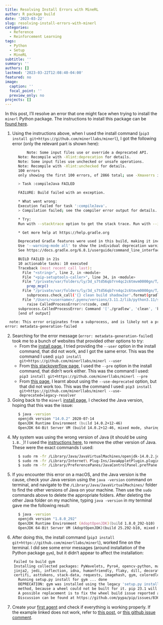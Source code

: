 ```yaml
---
title: Resolving Install Errors with MineRL
author: R package build
date: '2023-03-22'
slug: resolving-install-errors-with-minerl
categories:
  - Reference
  - Reinforcement Learning
tags:
  - Python
  - Setup
  - MineRL
subtitle: ''
summary: ''
authors: []
lastmod: '2023-03-22T12:08:40-04:00'
featured: no
image:
  caption: ''
  focal_point: ''
  preview_only: no
projects: []
---
```


In this post, I'll resolve an error that one might face when trying to install the `minerl` Python package. The instructions to install this package can be [found here](https://minerl.readthedocs.io/en/latest/tutorials/index.html).

1. Using the instructions above, when I used the install command (`pip3 install git+https://github.com/minerllabs/minerl`), I got the following error (only the relevant part is shown here):
```zsh
          Note: Some input files use or override a deprecated API.
      Note: Recompile with -Xlint:deprecation for details.
      Note: Some input files use unchecked or unsafe operations.
      Note: Recompile with -Xlint:unchecked for details.
      100 errors
      only showing the first 100 errors, of 2866 total; use -Xmaxerrs if you would like to see more

      > Task :compileJava FAILED

      FAILURE: Build failed with an exception.

      * What went wrong:
      Execution failed for task ':compileJava'.
      > Compilation failed; see the compiler error output for details.

      * Try:
      Run with --stacktrace option to get the stack trace. Run with --info or --debug option to get more log output. Run with --scan to get full insights.

      * Get more help at https://help.gradle.org

      Deprecated Gradle features were used in this build, making it incompatible with Gradle 7.0.
      Use '--warning-mode all' to show the individual deprecation warnings.
      See https://docs.gradle.org/6.8.1/userguide/command_line_interface.html#sec:command_line_warnings

      BUILD FAILED in 21s
      10 actionable tasks: 10 executed
      Traceback (most recent call last):
        File "<string>", line 2, in <module>
        File "<pip-setuptools-caller>", line 34, in <module>
        File "/private/var/folders/ly/3d_s7td56qb7rn4qc2c6tmvm0000gn/T/pip-req-build-9xj7s1on/setup.py", line 214, in <module>
          prep_mcp()
        File "/private/var/folders/ly/3d_s7td56qb7rn4qc2c6tmvm0000gn/T/pip-req-build-9xj7s1on/setup.py", line 198, in prep_mcp
          subprocess.check_call('{} clean build shadowJar'.format(gradlew).split(' '), cwd=workdir)
        File "/Users/<username>/.pyenv/versions/3.11.2/lib/python3.11/subprocess.py", line 413, in check_call
          raise CalledProcessError(retcode, cmd)
      subprocess.CalledProcessError: Command '['./gradlew', 'clean', 'build', 'shadowJar']' returned non-zero exit status 1.
      [end of output]

  note: This error originates from a subprocess, and is likely not a problem with pip.
error: metadata-generation-failed
```

2. Searching for the error message (`error: metadata-generation-failed`) took me to a bunch of websites that provided other options to try:
    - From the [install page](https://minerl.readthedocs.io/en/latest/tutorials/index.html), I tried providing the `--user` option in the install command, that did not work, and I got the same error. This was the command I used: `pip3 install git+https://github.com/minerllabs/minerl --user`
    - From [this stackoverflow page](https://stackoverflow.com/questions/74188013/python-pygame-not-installing), I used the `--pre` option in the install command, that didn't work either. This was the command I used: `pip3 install git+https://github.com/minerllabs/minerl --pre`
    - From [this page](https://bobbyhadz.com/blog/python-error-metadata-generation-failed-encountered-error), I learnt about using the `--use-deprecated` option, but that did not work too. This was the command I used: `pip3 install git+https://github.com/minerllabs/minerl --use-deprecated=legacy-resolver`

3. Going back to the `minerl` [install page](https://minerl.readthedocs.io/en/latest/tutorials/index.html), I checked the Java version, hoping that this was the issue:

```zsh
      $ java -version
      openjdk version "14.0.2" 2020-07-14
      OpenJDK Runtime Environment (build 14.0.2+12-46)
      OpenJDK 64-Bit Server VM (build 14.0.2+12-46, mixed mode, sharing)
```

4. My system was using the wrong version of Java (it should be using `1.8._`)! I used the [instructions here](https://gist.github.com/schnell18/bcb9833f725be22f6acd01f94b486392), to remove the other version of Java. These were the exact commands I used:

```zsh
      $ sudo rm -fr /Library/Java/JavaVirtualMachines/openjdk-14.0.2.jdk/
      $ sudo rm -fr /Library/Internet\ Plug-Ins/JavaAppletPlugin.plugin
      $ sudo rm -fr /Library/PreferencePanes/JavaControlPanel.prefPane
```

5. If you encounter this error on a macOS, and the Java version is the cause, check your Java version using the `java -version` command on terminal, and navigate to the `/Library/Java/JavaVirtualMachines/` folder to find the other versions of Java on your machine. Then use the `sudo` commands above to delete the appropriate folders. After deleting the other Java folder on my machine, typing `java -version` in my terminal gave me the following result:

```zsh
      $ java -version
      openjdk version "1.8.0_292"
      OpenJDK Runtime Environment (AdoptOpenJDK)(build 1.8.0_292-b10)
      OpenJDK 64-Bit Server VM (AdoptOpenJDK)(build 25.292-b10, mixed mode)
```


6. After doing this, the install command (`pip3 install git+https://github.com/minerllabs/minerl`), worked fine on the terminal. I did see some error messages (around installation of the Python package `gym`), but it didn't appear to affect the installation:

```zsh
    Failed to build gym
    Installing collected packages: PyWavelets, Pyro4, opencv-python, matplotlib-inline, lxml, 
    jinja2, jedi, inflection, idna, humanfriendly, flaky, dill, decorator, cloudpickle, charset-normalizer, 
    certifi, asttokens, stack-data, requests, imagehash, gym, coloredlogs, ipython, minerl
      Running setup.py install for gym ... done
      DEPRECATION: gym was installed using the legacy 'setup.py install'
      method, because a wheel could not be built for it. pip 23.1 will enforce this behaviour change. 
      A possible replacement is to fix the wheel build issue reported above.
      Discussion can be found at https://github.com/pypa/pip/issues/8368
```

7. Create your [first agent](https://minerl.readthedocs.io/en/latest/tutorials/first_agent.html) and check if everything is working properly. If the example linked does not work, refer to [this post](https://jmodeler.github.io/posts/resolving-errors-when-creating-your-first-minerl-agent/), or [this github issue comment](https://github.com/minerllabs/minerl/issues/659#issuecomment-1306635414).
